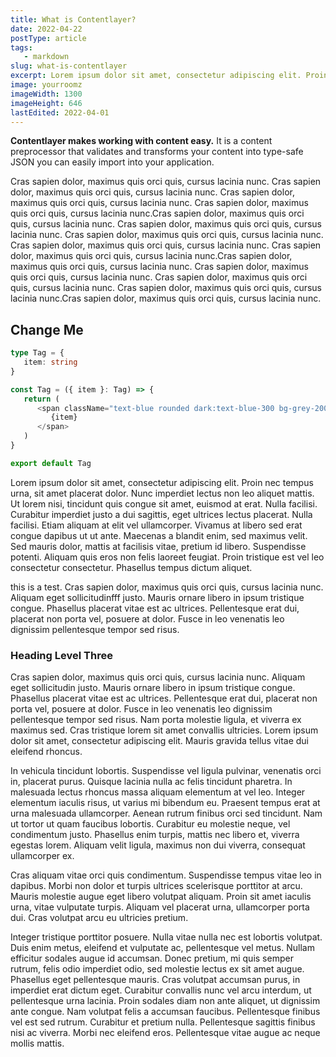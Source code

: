 ```yaml
---
title: What is Contentlayer?
date: 2022-04-22
postType: article
tags:
   - markdown
slug: what-is-contentlayer
excerpt: Lorem ipsum dolor sit amet, consectetur adipiscing elit. Proin nec tempus urna, sit amet placerat dolor. Nunc imperdiet lectus non leo aliquet mattis. Lorem ipsum dolor sit amet, consectetur adipiscing elit. Proin nec tempus urna, sit amet placerat dolor. Nunc imperdiet lectus non leo aliquet mattis.
image: yourroomz
imageWidth: 1300
imageHeight: 646
lastEdited: 2022-04-01
---
```


**Contentlayer makes working with content easy.** It is a content preprocessor that validates and transforms your content into type-safe JSON you can easily import into your application.

<Alert emoji="👋">
   Cras sapien dolor, maximus quis orci quis, cursus lacinia nunc. Cras sapien
   dolor, maximus quis orci quis, cursus lacinia nunc. Cras sapien dolor,
   maximus quis orci quis, cursus lacinia nunc. Cras sapien dolor, maximus quis
   orci quis, cursus lacinia nunc.Cras sapien dolor, maximus quis orci quis,
   cursus lacinia nunc.
</Alert>

<Alert type="info">
   Cras sapien dolor, maximus quis orci quis, cursus lacinia nunc. Cras sapien
   dolor, maximus quis orci quis, cursus lacinia nunc. Cras sapien dolor,
   maximus quis orci quis, cursus lacinia nunc. Cras sapien dolor, maximus quis
   orci quis, cursus lacinia nunc.Cras sapien dolor, maximus quis orci quis,
   cursus lacinia nunc.
</Alert>

<Alert emoji="🍕" type="callout">
   Cras sapien dolor, maximus quis orci quis, cursus lacinia nunc. Cras sapien dolor, maximus quis orci quis, cursus lacinia nunc. Cras sapien dolor, maximus quis orci quis, cursus lacinia nunc.Cras sapien dolor, maximus quis orci quis, cursus lacinia nunc.

</Alert>

## Change Me

```typescript {5-7, 10-12}:lib/mdx.ts
type Tag = {
   item: string
}

const Tag = ({ item }: Tag) => {
   return (
      <span className="text-blue rounded dark:text-blue-300 bg-grey-200 dark:bg-grey-700 py-1 px-2 my-1 mr-2">
         {item}
      </span>
   )
}

export default Tag
```

Lorem ipsum dolor sit amet, consectetur adipiscing elit. Proin nec tempus urna, sit amet placerat dolor. Nunc imperdiet lectus non leo aliquet mattis. Ut lorem nisi, tincidunt quis congue sit amet, euismod at erat. Nulla facilisi. Curabitur imperdiet justo a dui sagittis, eget ultrices lectus placerat. Nulla facilisi. Etiam aliquam at elit vel ullamcorper. Vivamus at libero sed erat congue dapibus ut ut ante. Maecenas a blandit enim, sed maximus velit. Sed mauris dolor, mattis at facilisis vitae, pretium id libero. Suspendisse potenti. Aliquam quis eros non felis laoreet feugiat. Proin tristique est vel leo consectetur consectetur. Phasellus tempus dictum aliquet.

<Quote author="Co.Lab">
   this is a test. Cras sapien dolor, maximus quis orci quis, cursus lacinia
   nunc. Aliquam eget sollicitudinfff justo. Mauris ornare libero in ipsum
   tristique congue. Phasellus placerat vitae est ac ultrices. Pellentesque erat
   dui, placerat non porta vel, posuere at dolor. Fusce in leo venenatis leo
   dignissim pellentesque tempor sed risus.
</Quote>

### Heading Level Three

Cras sapien dolor, maximus quis orci quis, cursus lacinia nunc. Aliquam eget sollicitudin justo. Mauris ornare libero in ipsum tristique congue. Phasellus placerat vitae est ac ultrices. Pellentesque erat dui, placerat non porta vel, posuere at dolor. Fusce in leo venenatis leo dignissim pellentesque tempor sed risus. Nam porta molestie ligula, et viverra ex maximus sed. Cras tristique lorem sit amet convallis ultricies. Lorem ipsum dolor sit amet, consectetur adipiscing elit. Mauris gravida tellus vitae dui eleifend rhoncus.

In vehicula tincidunt lobortis. Suspendisse vel ligula pulvinar, venenatis orci in, placerat purus. Quisque lacinia nulla ac felis tincidunt pharetra. In malesuada lectus rhoncus massa aliquam elementum at vel leo. Integer elementum iaculis risus, ut varius mi bibendum eu. Praesent tempus erat at urna malesuada ullamcorper. Aenean rutrum finibus orci sed tincidunt. Nam ut tortor ut quam faucibus lobortis. Curabitur eu molestie neque, vel condimentum justo. Phasellus enim turpis, mattis nec libero et, viverra egestas lorem. Aliquam velit ligula, maximus non dui viverra, consequat ullamcorper ex.

Cras aliquam vitae orci quis condimentum. Suspendisse tempus vitae leo in dapibus. Morbi non dolor et turpis ultrices scelerisque porttitor at arcu. Mauris molestie augue eget libero volutpat aliquam. Proin sit amet iaculis urna, vitae vulputate turpis. Aliquam vel placerat urna, ullamcorper porta dui. Cras volutpat arcu eu ultricies pretium.

Integer tristique porttitor posuere. Nulla vitae nulla nec est lobortis volutpat. Duis enim metus, eleifend et vulputate ac, pellentesque vel metus. Nullam efficitur sodales augue id accumsan. Donec pretium, mi quis semper rutrum, felis odio imperdiet odio, sed molestie lectus ex sit amet augue. Phasellus eget pellentesque mauris. Cras volutpat accumsan purus, in imperdiet erat dictum eget. Curabitur convallis nunc vel arcu interdum, ut pellentesque urna lacinia. Proin sodales diam non ante aliquet, ut dignissim ante congue. Nam volutpat felis a accumsan faucibus. Pellentesque finibus vel est sed rutrum. Curabitur et pretium nulla. Pellentesque sagittis finibus nisi ac viverra. Morbi nec eleifend eros. Pellentesque vitae augue ac neque mollis mattis.
